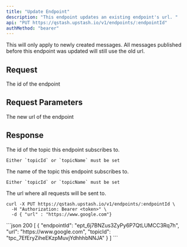 ```yaml
---
title: "Update Endpoint"
description: "This endpoint updates an existing endpoint's url. "
api: "PUT https://qstash.upstash.io/v1/endpoints/:endpointId"
authMethod: "bearer"
---
```


<Note>
    This will only apply to newly created messages. All messages published
    before this endpoint was updated will still use the old url.
</Note>

## Request

<ParamField path="endpointID" type="string" required>
The id of the endpoint

</ParamField>

## Request Parameters

<ParamField body="url" type="string" required>
The new url of the endpoint

</ParamField>

## Response

<ResponseField name="topicId" type="string" required>
    The id of the topic this endpoint subscribes to.

    Either `topicId` or `topicName` must be set

</ResponseField>
<ResponseField name="topicName" type="string" required>
    The name of the topic this endpoint subscribes to.

    Either `topicId` or `topicName` must be set

</ResponseField>

<ResponseField name="url" type="string" required>
    The url where all requests will be sent to.
</ResponseField>

<RequestExample>

```shell curl
curl -X PUT https://qstash.upstash.io/v1/endpoints/:endpointId \
  -H "Authorization: Bearer <token>" \
  -d { "url" : "https://www.google.com"}
```

</RequestExample>

<ResponseExample>
```json 200
[
  {
    "endpointId": "ept_6j7BNZus3ZyPy6P7QtLUMCC3Rq7h",
    "url": "https://www.google.com",
    "topicId": "tpc_7EfEryZiheEKzpMuvjYdhhhbNNJA"
  }
]
```
</ResponseExample>
